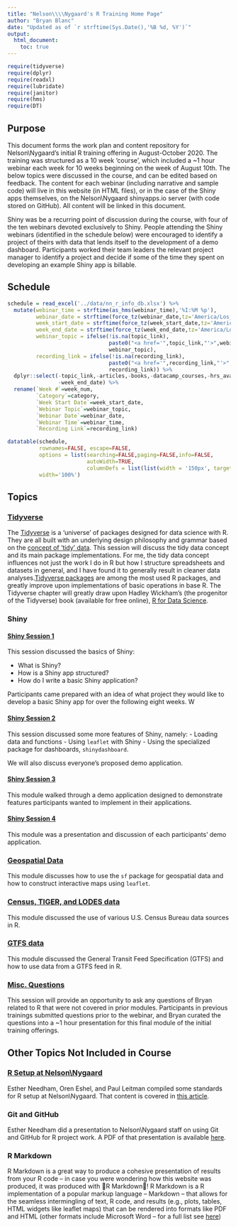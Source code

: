 ```yaml
---
title: "Nelson\\\\Nygaard's R Training Home Page"
author: "Bryan Blanc"
date: "Updated as of `r strftime(Sys.Date(),'%B %d, %Y')`"
output: 
  html_document:
    toc: true
---
```


```r
require(tidyverse)
require(dplyr)
require(readxl)
require(lubridate)
require(janitor)
require(hms)
require(DT)
```

## Purpose

This document forms the work plan and content repository for Nelson\\Nygaard's initial R training offering in August-October 2020. The training was structured as a 10 week 'course', which included a ~1 hour webinar each week for 10 weeks beginning on the week of August 10th. The below topics were discussed in the course, and can be edited based on feedback. The content for each webinar (including narrative and sample code) will live in this website (in HTML files), or in the case of the Shiny apps themselves, on the Nelson\\Nygaard shinyapps.io server (with code stored on GitHub). All content will be linked in this document.

Shiny was be a recurring point of discussion during the course, with four of the ten webinars devoted exclusively to Shiny. People attending the Shiny webinars (identified in the schedule below) were encouraged to identify a project of theirs with data that lends itself to the development of a demo dashboard. Participants worked their team leaders the relevant project manager to identify a project and decide if some of the time they spent on developing an example Shiny app is billable. 

## Schedule

```r
schedule = read_excel('../data/nn_r_info_db.xlsx') %>%
  mutate(webinar_time = strftime(as_hms(webinar_time),'%I:%M %p'),
         webinar_date = strftime(force_tz(webinar_date,tz='America/Los_Angeles'),'%B %d, %Y'),
         week_start_date = strftime(force_tz(week_start_date,tz='America/Los_Angeles'),'%B %d, %Y'),
         week_end_date = strftime(force_tz(week_end_date,tz='America/Los_Angeles'),'%B %d, %Y'),
         webinar_topic = ifelse(!is.na(topic_link),
                                paste0("<a href='",topic_link,"'>",webinar_topic,"</a>"),
                                webinar_topic),
         recording_link = ifelse(!is.na(recording_link),
                                paste0("<a href='",recording_link,"'>",'Recording',"</a>"),
                                recording_link)) %>%
  dplyr::select(-topic_link,-articles,-books,-datacamp_courses,-hrs_available,
                -week_end_date) %>%
  rename(`Week #`=week_num,
         `Category`=category,
         `Week Start Date`=week_start_date,
         `Webinar Topic`=webinar_topic,
         `Webinar Date`=webinar_date,
         `Webinar Time`=webinar_time,
         `Recording Link`=recording_link)

datatable(schedule,
          rownames=FALSE, escape=FALSE,
          options = list(searching=FALSE,paging=FALSE,info=FALSE,
                         autoWidth=TRUE,
                         columnDefs = list(list(width = '150px', targets = c(2)))),
          width='100%')

```

## Topics

### [Tidyverse](topics_output/tidyverse.html)

The [Tidyverse](https://www.tidyverse.org/) is a 'universe' of packages designed for data science with R. They are all built with an underlying design philosophy and grammar based on the [concept of 'tidy' data](https://vita.had.co.nz/papers/tidy-data.pdf). This session will discuss the tidy data concept and its main package implementations. For me, the tidy data concept influences not just the work I do in R but how I structure spreadsheets and datasets in general, and I have found it to generally result in cleaner data analyses.[Tidyverse packages](https://www.tidyverse.org/packages/) are among the most used R packages, and greatly improve upon implementations of basic operations in base R. The Tidyverse chapter will greatly draw upon Hadley Wickham's (the progenitor of the Tidyverse) book (available for free online), [R for Data Science](https://r4ds.had.co.nz/).

### Shiny

#### [Shiny Session 1](topics_output/shiny_1.html)

This session discussed the basics of Shiny:

- What is Shiny? 
- How is a Shiny app structured?
- How do I write a basic Shiny application?

Participants came prepared with an idea of what project they would like to develop a basic Shiny app for over the following eight weeks. W

#### [Shiny Session 2](topics_output/shiny_2.html)

This session discussed some more features of Shiny, namely:
- Loading data and functions
- Using `leaflet` with Shiny
- Using the specialized package for dashboards, `shinydashboard`. 

We will also discuss everyone's proposed demo application. 

#### [Shiny Session 3](topics_output/shiny_3.html)

This module walked through a demo application designed to demonstrate features participants wanted to implement in their applications. 

#### [Shiny Session 4](topics_output/shiny_4.html)

This module was a presentation and discussion of each participants' demo application. 

### [Geospatial Data](topics_output/geospatial.html)

This module discusses how to use the `sf` package for geospatial data and how to construct interactive maps using `leaflet`. 

### [Census, TIGER, and LODES data](topics_output/census.html)

This module discussed the use of various U.S. Census Bureau data sources in R.

### [GTFS data](topics_output/gtfs_data.html)

This module discussed the General Transit Feed Specification (GTFS) and how to use data from a GTFS feed in R. 

### [Misc. Questions](topics_output/misc_questions.html)

This session will provide an opportunity to ask any questions of Bryan related to R that were not covered in prior modules. Participants in previous trainings submitted questions prior to the webinar, and Bryan curated the questions into a ~1 hour presentation for this final module of the initial training offerings. 

## Other Topics Not Included in Course

### [R Setup at Nelson\\Nygaard](other_topics/r_setup_nn.html)

Esther Needham, Oren Eshel, and Paul Leitman compiled some standards for R setup at Nelson\\Nygaard. That content is covered in [this article](other_topics/r_setup_nn.html). 

### Git and GitHub

Esther Needham did a presentation to Nelson\\Nygaard staff on using Git and GitHub for R project work. A PDF of that presentation is available [here](docs/PDF/NN GitHub 101_ Git-ting Started with Git and GitHub.pdf). 

### R Markdown

R Markdown is a great way to produce a cohesive presentation of results from your R code -- in case you were wondering how this website was produced, it was produced with 🤯R Markdown🤯! R Markdown is a R implementation of a popular markup language -- Markdown -- that allows for the seamless intermingling of text, R code, and results (e.g., plots, tables, HTML widgets like leaflet maps) that can be rendered into formats like PDF and HTML (other formats include Microsoft Word -- for a full list see [here](https://rmarkdown.rstudio.com/lesson-9.html))

